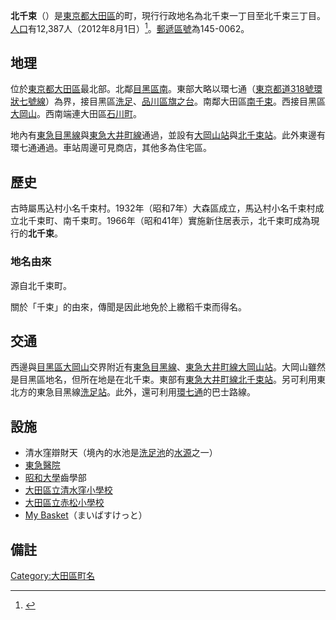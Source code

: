 {{Pathnav|日本|東京都|大田區|frame=1}}
{{Infobox Settlement
|official_name = 北千束
|native_name =
|settlement_type = [[町|町]]
|image_skyline = Tokyu_Oookayama_sta_001.jpg
|imagesize = 250px
|image_caption = [[東急醫院|東急醫院]]
|image_flag =
|image_seal =
| image_map =
| map_caption =
| pushpin_map = Tokyo city
|subdivision_type = [[國家|國家]]
|subdivision_name = [[File:Flag_of_Japan.svg|border]] [[日本|日本]]
|subdivision_type1 = [[都道府縣|都道府縣]]
|subdivision_name1 = [[File:Flag_of_Tokyo_Prefecture.svg|25px]] [[東京都|東京都]]
|subdivision_type2 = [[東京都區部|特別區]]
|subdivision_name2 = [[File:Flag_of_Ota,_Tokyo.svg|25px]] [[大田區|大田區]]
|subdivision_type3 = [[地域|地域]]
|subdivision_name3 = [[大森區|大森地域]]
|established_title =
|established_date =
|government_type =
|leader_title =
|leader_name =
|area_magnitude =
|area_total_sq_mi =
|area_total_km2 =
|area_land_sq_mi =
|area_land_km2 =
|area_urban_sq_mi =
|area_urban_km2 =
|area_metro_km2 =
|area_metro_sq_mi =
|population_as_of= 2013年（[[平成|平成]]25年）8月1日
|population_footnotes =
|population_total = 12387
|population_urban =
|population_metro =
|population_density_sq_mi =
|population_density_km2 =
| timezone = [[日本標準時間|JST]]
| utc_offset = +9
|timezone_DST =
|utc_offset_DST =
|latd=35|latm=36|lats=22.7|latNS=N
|longd=139|longm=41|longs=33.5|longEW=E
|elevation_footnotes=
|elevation_m =
|elevation_ft =
|postal_code_type = [[郵遞區號|郵遞區號]]
|postal_code = 145-0062
|area_code =
|website =
|footnotes =
}}
'''北千束'''（{{jpn|j=北千束|hg=きたせんぞく|rm=Kita-senzoku|f=y}}）是[[東京都|東京都]][[大田區|大田區]]的町，現行行政地名為北千束一丁目至北千束三丁目。[[人口|人口]]有12,387人（2012年8月1日）<ref>{{Cite web |url=http://www.city.ota.tokyo.jp/kuseijoho/suuji/jinkou/setai_jinkou/oota_suji2508.html |title=大田区ホームページ：平成25年8月1日現在 |accessdate=2013-08-19 |archive-date=2014-02-18 |archive-url=https://web.archive.org/web/20140218230417/http://www.city.ota.tokyo.jp/kuseijoho/suuji/jinkou/setai_jinkou/oota_suji2508.html |dead-url=no }}</ref>。[[郵遞區號|郵遞區號]]為145-0062。

== 地理 ==
位於[[東京都|東京都]][[大田區|大田區]]最北部。北鄰[[目黑區|目黑區]][[南_(目黑區)|南]]。東部大略以環七通（[[東京都道318號環狀七號線|東京都道318號環狀七號線]]）為界，接目黑區[[洗足|洗足]]、[[品川區|品川區]][[旗之台|旗之台]]。南鄰大田區[[南千束|南千束]]。西接目黑區[[大岡山|大岡山]]。西南端連大田區[[石川町_(大田區)|石川町]]。

地內有[[東急目黑線|東急目黑線]]與[[東急大井町線|東急大井町線]]通過，並設有[[大岡山站|大岡山站]]與[[北千束站|北千束站]]。此外東邊有環七通通過。車站周邊可見商店，其他多為住宅區。

== 歷史 ==
古時屬馬込村小名千束村。1932年（昭和7年）大森區成立，馬込村小名千束村成立北千束町、南千束町。1966年（昭和41年）實施新住居表示，北千束町成為現行的'''北千束'''。
=== 地名由來 ===
源自北千束町。

關於「千束」的由來，傳聞是因此地免於上繳稻千束而得名。

== 交通 ==
西邊與[[目黑區|目黑區]][[大岡山|大岡山]]交界附近有[[東急目黑線|東急目黑線]]、[[東急大井町線|東急大井町線]][[大岡山站|大岡山站]]。大岡山雖然是目黑區地名，但所在地是在北千束。東部有[[東急大井町線|東急大井町線]][[北千束站|北千束站]]。另可利用東北方的東急目黑線[[洗足站|洗足站]]。此外，還可利用[[東京都道318號環狀七號線|環七通]]的巴士路線。

== 設施 ==
* 清水窪辯財天（境內的水池是[[洗足池|洗足池]]的[[水源|水源]]之一）
* [[東急醫院|東急醫院]]
* [[昭和大學|昭和大學]]齒學部
* [[大田區立清水窪小學校|大田區立清水窪小學校]]
* [[大田區立赤松小學校|大田區立赤松小學校]]
* [[My_Basket|My Basket]]（まいばすけっと）

== 備註 ==
{{Reflist}}

{{大田區的町名}}
{{coord|35|36|22.7|N|139|41|35.5|E|region:JP|display=title}}
{{DEFAULTSORT:Kita-Senzoku}}
[[Category:大田區町名|Category:大田區町名]]
